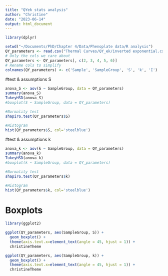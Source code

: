 ```yaml
---
title: "QYek stats analysis"
author: "Christine"
date: "2023-06-14"
output: html_document
---
```


```r
library(dplyr)

setwd("~/Documents/PhD/Chapter 4/Data/Phenoplate data/R analysis")
QY_parameters <- read.csv("Thermal Curves/QY_ek/inverted exponential.csv", header = TRUE, stringsAsFactors = TRUE)
# Only the cols we care about
QY_parameters <- QY_parameters[, c(2, 3, 4, 5, 6)]
# Rename cols to simplify
colnames(QY_parameters) <- c('Sample', 'SampleGroup', 'S', 'k', 'I')
```

#test & assumptions S
```r
anova_S <- aov(S ~ SampleGroup, data = QY_parameters)
summary(anova_S)
TukeyHSD(anova_S)
#boxplot(S ~ SampleGroup, data = QY_parameters)

#Normality test
shapiro.test(QY_parameters$S)

#Histogram
hist(QY_parameters$S, col='steelblue')

```

#test & assumptions k
```r
anova_k <- aov(k ~ SampleGroup, data = QY_parameters)
summary(anova_k)
TukeyHSD(anova_k)
#boxplot(k ~ SampleGroup, data = QY_parameters)

#Normality test
shapiro.test(QY_parameters$k)

#Histogram
hist(QY_parameters$k, col='steelblue')
```

# Boxplots
```r
library(ggplot2)

ggplot(QY_parameters, aes(SampleGroup, S)) +
  geom_boxplot() +
  theme(axis.text.x=element_text(angle = 45, hjust = 1)) +
  christineTheme 

ggplot(QY_parameters, aes(SampleGroup, k)) +
  geom_boxplot() +
  theme(axis.text.x=element_text(angle = 45, hjust = 1)) +
  christineTheme
```